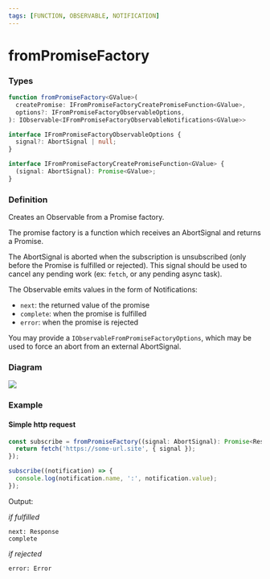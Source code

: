 ```yaml
---
tags: [FUNCTION, OBSERVABLE, NOTIFICATION]
---
```


# fromPromiseFactory

### Types

```ts
function fromPromiseFactory<GValue>(
  createPromise: IFromPromiseFactoryCreatePromiseFunction<GValue>,
  options?: IFromPromiseFactoryObservableOptions,
): IObservable<IFromPromiseFactoryObservableNotifications<GValue>>
```

```ts
interface IFromPromiseFactoryObservableOptions {
  signal?: AbortSignal | null;
}

interface IFromPromiseFactoryCreatePromiseFunction<GValue> {
  (signal: AbortSignal): Promise<GValue>;
}
```

### Definition

Creates an Observable from a Promise factory.

The promise factory is a function which receives an AbortSignal and returns a Promise.

The AbortSignal is aborted when the subscription is unsubscribed
(only before the Promise is fulfilled or rejected).
This signal should be used to cancel any pending work (ex: `fetch`, or any pending async task).

The Observable emits values in the form of Notifications:

- `next`: the returned value of the promise
- `complete`: when the promise is fulfilled
- `error`: when the promise is rejected

You may provide a `IObservableFromPromiseFactoryOptions`, which may be used to force an abort from an external AbortSignal.

### Diagram

![](algorithm-diagram.svg)

### Example

#### Simple http request

```ts
const subscribe = fromPromiseFactory((signal: AbortSignal): Promise<Response> => {
  return fetch('https://some-url.site', { signal });
});

subscribe((notification) => {
  console.log(notification.name, ':', notification.value);
});
```

Output:

*if fulfilled*

```text
next: Response
complete
```

*if rejected*

```text
error: Error
```
